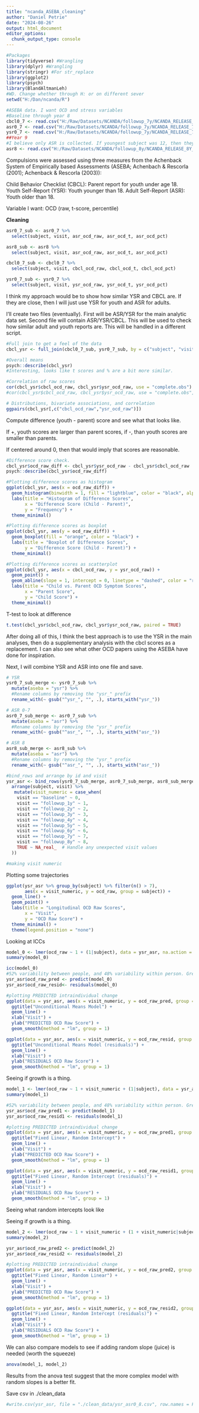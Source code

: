 ```yaml
---
title: "ncanda_ASEBA_cleaning"
author: "Daniel Petrie"
date: "2024-08-26"
output: html_document
editor_options: 
  chunk_output_type: console
---
```


```r
#Packages
library(tidyverse) #Wrangling
library(dplyr) #Wrangling
library(stringr) #For str_replace
library(ggplot2)
library(psych)
library(BlandAltmanLeh)
#WD. Change whether through H: or on different sever
setwd("H:/Dan/ncanda/R")

#ASEBA data. I want OCD and stress variables
#Baseline through year 8
cbcl0_7 <- read.csv("H:/Raw/Datasets/NCANDA/followup_7y/NCANDA_RELEASE_7Y_REDCAP_MEASUREMENTS_V01/summaries/additional/cbc.csv", header = TRUE)
asr0_7 <- read.csv("H:/Raw/Datasets/NCANDA/followup_7y/NCANDA_RELEASE_7Y_REDCAP_MEASUREMENTS_V01/summaries/additional/asr.csv", header = TRUE)
ysr0_7 <- read.csv("H:/Raw/Datasets/NCANDA/followup_7y/NCANDA_RELEASE_7Y_REDCAP_MEASUREMENTS_V01/summaries/additional/ysr.csv", header = TRUE)
##Year 9
#I believe only ASR is collected. If youngest subject was 12, then they should be adults by now...
asr8 <- read.csv("H:/Raw/Datasets/NCANDA/followup_8y/NCANDA_RELEASE_8Y_REDCAP_MEASUREMENTS_V01/summaries/additional/asr.csv", header = TRUE)
```

Compulsions were assessed using three measures from the Achenback System of Empirically based Assessments (ASEBA; Achenbach & Rescorla (2001); Achenback & Rescorla (2003)):

Child Behavior Checklist (CBCL): Parent report for youth under age 18.
Youth Self-Report (YSR): Youth younger than 18.
Adult Self-Report (ASR): Youth older than 18.

Variable I want:
OCD (raw, t-score, percentile)


**Cleaning**

```r
asr0_7_sub <- asr0_7 %>%
  select(subject, visit, asr_ocd_raw, asr_ocd_t, asr_ocd_pct)

asr8_sub <- asr8 %>%
  select(subject, visit, asr_ocd_raw, asr_ocd_t, asr_ocd_pct)

cbcl0_7_sub <- cbcl0_7 %>%
  select(subject, visit, cbcl_ocd_raw, cbcl_ocd_t, cbcl_ocd_pct)

ysr0_7_sub <- ysr0_7 %>%
  select(subject, visit, ysr_ocd_raw, ysr_ocd_t, ysr_ocd_pct)
```


I think my approach would be to show how similar YSR and CBCL are. If they are close, then I will just use YSR for youth and ASR for adults.

I'll create two files (eventually). First will be ASR/YSR for the main analytic data set. Second file will contain ASR/YSR/CBCL. This will be used to check how similar adult and youth reports are. This will be handled in a different script.


```r
#Full join to get a feel of the data
cbcl_ysr <- full_join(cbcl0_7_sub, ysr0_7_sub, by = c("subject", "visit"))

#Overall means
psych::describe(cbcl_ysr)
#Interesting, looks like t scores and % are a bit more similar.

#Correlation of raw scores
cor(cbcl_ysr$cbcl_ocd_raw, cbcl_ysr$ysr_ocd_raw, use = "complete.obs")
#cor(cbcl_ysr$cbcl_ocd_raw, cbcl_ysr$ysr_ocd_raw, use = "complete.obs", method = "spearman")

# Distributions, bivariate associations, and correlation
ggpairs(cbcl_ysr[,c("cbcl_ocd_raw","ysr_ocd_raw")])
```

Compute difference (youth - parent) score and see what that looks like. 

If +, youth scores are larger than parent scores, if -, than youth scores are smaller than parents.

If centered around 0, then that would imply that scores are reasonable.

```r
#Difference score check.
cbcl_ysr$ocd_raw_diff <- cbcl_ysr$ysr_ocd_raw - cbcl_ysr$cbcl_ocd_raw
psych::describe(cbcl_ysr$ocd_raw_diff)

#Plotting difference scores as histogram
ggplot(cbcl_ysr, aes(x = ocd_raw_diff)) +
  geom_histogram(binwidth = 1, fill = "lightblue", color = "black", alpha = 0.7) +
  labs(title = "Histogram of Difference Scores",
       x = "Difference Score (Child - Parent)",
       y = "Frequency") +
  theme_minimal()

#Plotting difference scores as boxplot
ggplot(cbcl_ysr, aes(y = ocd_raw_diff)) +
  geom_boxplot(fill = "orange", color = "black") +
  labs(title = "Boxplot of Difference Scores",
       y = "Difference Score (Child - Parent)") +
  theme_minimal()

#Plotting difference scores as scatterplot
ggplot(cbcl_ysr, aes(x = cbcl_ocd_raw, y = ysr_ocd_raw)) +
  geom_point() +
  geom_abline(slope = 1, intercept = 0, linetype = "dashed", color = "red") +
  labs(title = "Child vs. Parent OCD Symptom Scores",
       x = "Parent Score",
       y = "Child Score") +
  theme_minimal()
```

T-test to look at difference

```r
t.test(cbcl_ysr$cbcl_ocd_raw, cbcl_ysr$ysr_ocd_raw, paired = TRUE)
```

After doing all of this, I think the best approach is to use the YSR in the main analyses, then do a supplementary analysis with the cbcl scores as a replacement. I can also see what other OCD papers using the ASEBA have done for inspiration.

Next, I will combine YSR and ASR into one file and save.

```r
# YSR
ysr0_7_sub_merge <- ysr0_7_sub %>%
  mutate(aseba = "ysr") %>%
  #Rename columns by removing the "ysr_" prefix
  rename_with(~ gsub("^ysr_", "", .), starts_with("ysr_"))

# ASR 0-7
asr0_7_sub_merge <- asr0_7_sub %>%
  mutate(aseba = "asr") %>%
  #Rename columns by removing the "ysr_" prefix
  rename_with(~ gsub("^asr_", "", .), starts_with("asr_"))

# ASR 8
asr8_sub_merge <- asr8_sub %>%
  mutate(aseba = "asr") %>%
  #Rename columns by removing the "ysr_" prefix
  rename_with(~ gsub("^asr_", "", .), starts_with("asr_"))

#bind_rows and arrange by id and visit
ysr_asr <- bind_rows(ysr0_7_sub_merge, asr0_7_sub_merge, asr8_sub_merge) %>%
  arrange(subject, visit) %>%
   mutate(visit_numeric = case_when(
    visit == "baseline" ~ 0,
    visit == "followup_1y" ~ 1,
    visit == "followup_2y" ~ 2,
    visit == "followup_3y" ~ 3,
    visit == "followup_4y" ~ 4,
    visit == "followup_5y" ~ 5,
    visit == "followup_6y" ~ 6,
    visit == "followup_7y" ~ 7,
    visit == "followup_8y" ~ 8,
    TRUE ~ NA_real_  # Handle any unexpected visit values
  ))

#making visit numeric

```


Plotting some trajectories

```r
ggplot(ysr_asr %>% group_by(subject) %>% filter(n() > 7), 
       aes(x = visit_numeric, y = ocd_raw, group = subject)) +
  geom_line() +
  geom_point() +
  labs(title = "Longitudinal OCD Raw Scores",
       x = "Visit",
       y = "OCD Raw Score") +
  theme_minimal() +
  theme(legend.position = "none")
```


Looking at ICCs

```r
model_0 <- lmer(ocd_raw ~ 1 + (1|subject), data = ysr_asr, na.action = na.exclude)
summary(model_0)

icc(model_0)
#52% variability between people, and 48% variability within person. Great amount of within-person varaince to model!
ysr_asr$ocd_raw_pred <- predict(model_0)
ysr_asr$ocd_raw_resid<- residuals(model_0)

#plotting PREDICTED intraindividual change
ggplot(data = ysr_asr, aes(x = visit_numeric, y = ocd_raw_pred, group = subject)) +
  ggtitle("Unconditional Means Model") +
  geom_line() +
  xlab("Visit") + 
  ylab("PREDICTED OCD Raw Score") +
  geom_smooth(method = "lm", group = 1)

ggplot(data = ysr_asr, aes(x = visit_numeric, y = ocd_raw_resid, group = subject)) +
  ggtitle("Unconditional Means Model (residuals)") +
  geom_line() +
  xlab("Visit") + 
  ylab("RESIDUALS OCD Raw Score") +
  geom_smooth(method = "lm", group = 1)

```


Seeing if growth is a thing.

```r
model_1 <- lmer(ocd_raw ~ 1 + visit_numeric + (1|subject), data = ysr_asr, na.action = na.exclude)
summary(model_1)

#52% variability between people, and 48% variability within person. Great amount of within-person varaince to model!
ysr_asr$ocd_raw_pred1 <- predict(model_1)
ysr_asr$ocd_raw_resid1 <- residuals(model_1)

#plotting PREDICTED intraindividual change
ggplot(data = ysr_asr, aes(x = visit_numeric, y = ocd_raw_pred1, group = subject)) +
  ggtitle("Fixed Linear, Random Intercept") +
  geom_line() +
  xlab("Visit") + 
  ylab("PREDICTED OCD Raw Score") +
  geom_smooth(method = "lm", group = 1)

ggplot(data = ysr_asr, aes(x = visit_numeric, y = ocd_raw_resid1, group = subject)) +
  ggtitle("Fixed Linear, Random Intercept (residuals)") +
  geom_line() +
  xlab("Visit") + 
  ylab("RESIDUALS OCD Raw Score") +
  geom_smooth(method = "lm", group = 1)

```


Seeing what random intercepts look like

Seeing if growth is a thing.

```r
model_2 <- lmer(ocd_raw ~ 1 + visit_numeric + (1 + visit_numeric|subject), data = ysr_asr, na.action = na.exclude)
summary(model_2)

ysr_asr$ocd_raw_pred2 <- predict(model_2)
ysr_asr$ocd_raw_resid2 <- residuals(model_2)

#plotting PREDICTED intraindividual change
ggplot(data = ysr_asr, aes(x = visit_numeric, y = ocd_raw_pred2, group = subject)) +
  ggtitle("Fixed Linear, Random Linear") +
  geom_line() +
  xlab("Visit") + 
  ylab("PREDICTED OCD Raw Score") +
  geom_smooth(method = "lm", group = 1)

ggplot(data = ysr_asr, aes(x = visit_numeric, y = ocd_raw_resid2, group = subject)) +
  ggtitle("Fixed Linear, Random Intercept (residuals)") +
  geom_line() +
  xlab("Visit") + 
  ylab("RESIDUALS OCD Raw Score") +
  geom_smooth(method = "lm", group = 1)
```

We can also compare models to see if adding random slope (juice) is needed (worth the squeeze)

```r
anova(model_1, model_2)
```

Results from the anova test suggest that the more complex model with random slopes is a better fit.

Save csv in ./clean_data

```r
#write.csv(ysr_asr, file = "./clean_data/ysr_asr0_8.csv", row.names = FALSE)
```